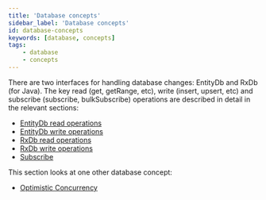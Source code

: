 ```yaml
---
title: 'Database concepts'
sidebar_label: 'Database concepts'
id: database-concepts
keywords: [database, concepts]
tags:
    - database
    - concepts
---
```


There are two interfaces for handling database changes: EntityDb and RxDb (for Java). The key read (get, getRange, etc), write (insert, upsert, etc) and subscribe (subscribe, bulkSubscribe) operations are described in detail in the relevant sections:

- [EntityDb read operations](../../../database/database-interface/entity-db/#read-operations)
- [EntityDb write operations](../../../database/database-interface/entity-db/#write-operations)
- [RxDb read operations](../../../database/database-interface/rxdb/#read-operations)
- [RxDb write operations](../../../database/database-interface/rxdb/#write-operations)
- [Subscribe](../../../database/database-interface/rxdb/#subscribe-operations)

This section looks at one other database concept:

- [Optimistic Concurrency](../../../database/database-concepts/optimistic-concurrency/)

